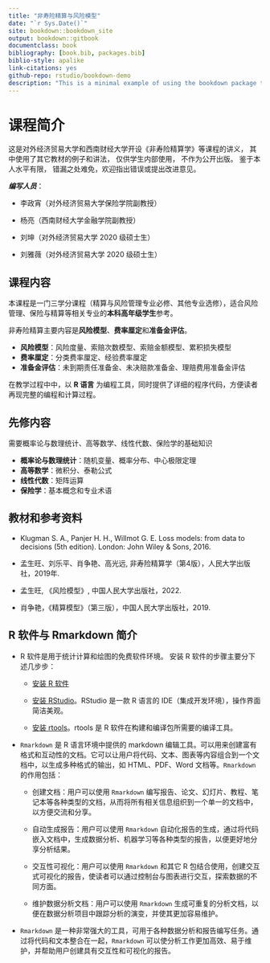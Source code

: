 ```yaml
--- 
title: "非寿险精算与风险模型"
date: "`r Sys.Date()`"
site: bookdown::bookdown_site
output: bookdown::gitbook
documentclass: book
bibliography: [book.bib, packages.bib]
biblio-style: apalike
link-citations: yes
github-repo: rstudio/bookdown-demo
description: "This is a minimal example of using the bookdown package to write a book. The output format for this example is bookdown::gitbook."
---
```



# 课程简介 {#prep}

这是对外经济贸易大学和西南财经大学开设《非寿险精算学》等课程的讲义， 其中使用了其它教材的例子和讲法， 仅供学生内部使用， 不作为公开出版。 鉴于本人水平有限， 错漏之处难免，欢迎指出错误或提出改进意见。

***编写人员***：

- 李政宵（对外经济贸易大学保险学院副教授）

- 杨亮（西南财经大学金融学院副教授）

- 刘坤（对外经济贸易大学 2020 级硕士生）

- 刘雅薇（对外经济贸易大学 2020 级硕士生）

## 课程内容

本课程是一门三学分课程（精算与风险管理专业必修、其他专业选修），适合风险管理、保险与精算等相关专业的**本科高年级学生**参考。 

非寿险精算主要内容是**风险模型**、**费率厘定**和**准备金评估**。

- **风险模型**：风险度量、索赔次数模型、索赔金额模型、累积损失模型
- **费率厘定**：分类费率厘定、经验费率厘定
- **准备金评估**：未到期责任准备金、未决赔款准备金、理赔费用准备金评估

在教学过程中中，以 **R 语言** 为编程工具，同时提供了详细的程序代码，方便读者再现完整的编程和计算过程。


## 先修内容
需要概率论与数理统计、高等数学、线性代数、保险学的基础知识

- **概率论与数理统计**：随机变量、概率分布、中心极限定理
- **高等数学**：微积分、泰勒公式
- **线性代数**：矩阵运算
- **保险学**：基本概念和专业术语


## 教材和参考资料

- Klugman S. A., Panjer H. H., Willmot G. E. Loss models: from data to decisions (5th edition).  London: John Wiley & Sons, 2016.

- 孟生旺、刘乐平、肖争艳、高光远, 非寿险精算学（第4版），人民大学出版社，2019年.

- 孟生旺, 《风险模型》, 中国人民大学出版社，2022.

- 肖争艳，《精算模型》（第三版），中国人民大学出版社，2019.

## R 软件与 Rmarkdown 简介

<!-- ### R 软件 -->

- R 软件是用于统计计算和绘图的免费软件环境。
安装 R 软件的步骤主要分下述几步步：

  - [安装 R 软件](https://cran.r-project.org/)
  
  
  - [安装 RStudio](https://posit.co/download/rstudio-desktop/)。RStudio 是一款 R 语言的 IDE（集成开发环境），操作界面简洁美观。
  
  - [安装 rtools](https://mirrors.tuna.tsinghua.edu.cn/CRAN/)。rtools 是 R 软件在构建和编译包所需要的编译工具。

<!-- ### rmarkdown 简介 -->

- ``Rmarkdown`` 是 R 语言环境中提供的 markdown 编辑工具。可以用来创建富有格式和互动性的文档。它可以让用户将代码、文本、图表等内容组合到一个文档中，以生成多种格式的输出，如 HTML、PDF、Word 文档等。``Rmarkdown`` 的作用包括：

  - 创建文档：用户可以使用 ``Rmarkdown`` 编写报告、论文、幻灯片、教程、笔记本等各种类型的文档，从而将所有相关信息组织到一个单一的文档中，以方便交流和分享。
  
  - 自动生成报告：用户可以使用 ``Rmarkdown`` 自动化报告的生成，通过将代码嵌入文档中，生成数据分析、机器学习等各种类型的报告，以便更好地分享分析结果。
  
  - 交互性可视化：用户可以使用 ``Rmarkdown`` 和其它 R 包结合使用，创建交互式可视化的报告，使读者可以通过控制台与图表进行交互，探索数据的不同方面。
  
  - 维护数据分析文档：用户可以使用 ``Rmarkdown`` 生成可重复的分析文档，以便在数据分析项目中跟踪分析的演变，并使其更加容易维护。
  
- ``Rmarkdown`` 是一种非常强大的工具，可用于各种数据分析和报告编写任务。通过将代码和文本整合在一起，``Rmarkdown`` 可以使分析工作更加高效、易于维护，并帮助用户创建具有交互性和可视化的报告。
 
 
<!--  - 像一般的 markdown 编辑器一样编辑文本 -->

<!--  - 也可以在 rmarkdown 中插入代码块，并将代码运行结果输出在 markdown 里 -->

<!--  - R Markdown 格式，简称为 Rmd 格式， 相应的源文件扩展名为.Rmd。输出格式可以是 HTML、docx、pdf、beamer 等。 -->

<!-- - 对于专注于用 R 语言写报告的数据分析师来说，rmarkdown 既提高了数据分析工作的便捷性，也提高了数据分析报告的复用性。 -->


<!-- rmarkdown 的简易教程如下： -->

<!-- - 在 RStudio 新建一个 rmarkdown 文件后，会出现如下一个最简单的 rmarkdown 的模板。 -->

<!-- 增加rmarkdown的介绍、安装和使用说明，包括如何导出html和pdf格式，介绍一些简答的公式输入 -->



